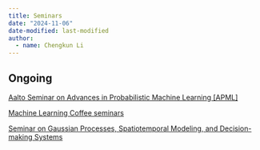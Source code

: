 ```yaml
---
title: Seminars
date: "2024-11-06"
date-modified: last-modified
author:
  - name: Chengkun Li
---
```


## Ongoing
[Aalto Seminar on Advances in Probabilistic Machine Learning [APML]](https://aaltoml.github.io/apml/)

[Machine Learning Coffee seminars](https://fcai.fi/machine-learning-coffee-seminar)

[Seminar on Gaussian Processes, Spatiotemporal Modeling, and Decision-making Systems](https://gp-seminar-series.github.io/)
